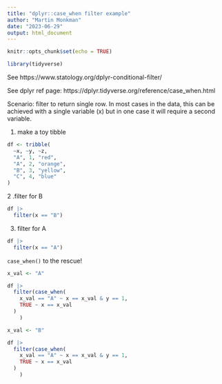```yaml
---
title: "dplyr::case_when filter example"
author: "Martin Monkman"
date: "2023-06-29"
output: html_document
---
```


```r
knitr::opts_chunk$set(echo = TRUE)

library(tidyverse)

```


See https://www.statology.org/dplyr-conditional-filter/

See dplyr ref page: https://dplyr.tidyverse.org/reference/case_when.html



Scenario: filter to return single row. In most cases in the data, this can be achieved with a single variable (x) but in one case it will require a second variable.

1. make a toy tibble

```r

df <- tribble(
  ~x, ~y, ~z,
  "A", 1, "red",
  "A", 2, "orange",
  "B", 3, "yellow",
  "C", 4, "blue"
)

```

2 .filter for B

```r

df |> 
  filter(x == "B")

```



3. filter for A

```r

df |> 
  filter(x == "A")

```



`case_when()` to the rescue!


```r

x_val <- "A"

df |> 
  filter(case_when(
    x_val == "A" ~ x == x_val & y == 1,
    TRUE ~ x == x_val
  )
    ) 

```



```r

x_val <- "B"

df |> 
  filter(case_when(
    x_val == "A" ~ x == x_val & y == 1,
    TRUE ~ x == x_val
  )
    ) 

```